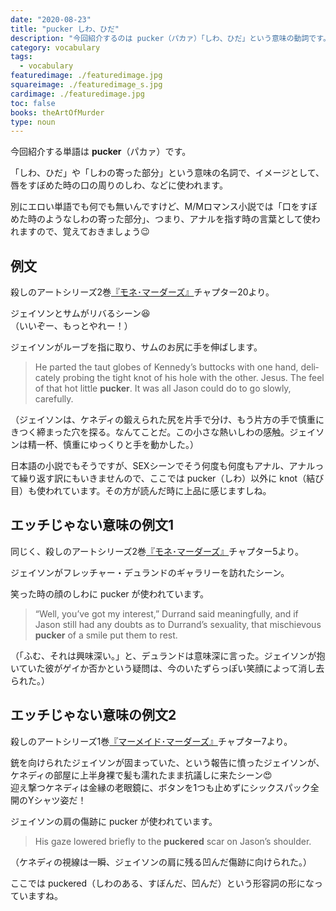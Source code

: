 ```yaml
---
date: "2020-08-23"
title: "pucker しわ、ひだ"
description: "今回紹介するのは pucker（パカァ）「しわ、ひだ」という意味の動詞です。例文は、殺しのアートシリーズ2巻『モネ･マーダーズ』より"
category: vocabulary
tags:
  - vocabulary
featuredimage: ./featuredimage.jpg
squareimage: ./featuredimage_s.jpg
cardimage: ./featuredimage.jpg
toc: false
books: theArtOfMurder
type: noun
---
```



今回紹介する単語は __pucker__（パカァ）です。

「しわ、ひだ」や「しわの寄った部分」という意味の名詞で、イメージとして、唇をすぼめた時の口の周りのしわ、などに使われます。

別にエロい単語でも何でも無いんですけど、M/Mロマンス小説では「口をすぼめた時のようなしわの寄った部分」、つまり、アナルを指す時の言葉として使われますので、覚えておきましょう😉

<VocabularySeriesAnal current="pucker" />

## 例文

殺しのアートシリーズ2巻[『モネ･マーダーズ』](/mm-romance/the-monet-murders/)チャプター20より。

ジェイソンとサムがリバるシーン😆  
（いいぞー、もっとやれー！）

ジェイソンがルーブを指に取り、サムのお尻に手を伸ばします。

<Blockquote book srcBook="monetMurders" lang="en" chapter="20">
He parted the taut globes of Kennedy’s buttocks with one hand, delicately probing the tight knot of his hole with the other. Jesus. The feel of that hot little <strong>pucker</strong>. It was all Jason could do to go slowly, carefully.
</Blockquote>

<p className="translation">（ジェイソンは、ケネディの鍛えられた尻を片手で分け、もう片方の手で慎重にきつく締まった穴を探る。なんてことだ。この小さな熱いしわの感触。ジェイソンは精一杯、慎重にゆっくりと手を動かした。）</p>

日本語の小説でもそうですが、SEXシーンでそう何度も何度もアナル、アナルって繰り返す訳にもいきませんので、ここでは pucker（しわ）以外に knot（結び目）も使われています。その方が読んだ時に上品に感じますしね。

## エッチじゃない意味の例文1

同じく、殺しのアートシリーズ2巻[『モネ･マーダーズ』](/mm-romance/the-monet-murders/)チャプター5より。

ジェイソンがフレッチャー・デュランドのギャラリーを訪れたシーン。

笑った時の顔のしわに pucker が使われています。

<Blockquote book srcBook="monetMurders" lang="en" chapter="5">
“Well, you’ve got my interest,” Durrand said meaningfully, and if Jason still had any doubts as to Durrand’s sexuality, that mischievous <strong>pucker</strong> of a smile put them to rest.
</Blockquote>

<p className="translation">（「ふむ、それは興味深い。」と、デュランドは意味深に言った。ジェイソンが抱いていた彼がゲイか否かという疑問は、今のいたずらっぽい笑顔によって消し去られた。）</p>

## エッチじゃない意味の例文2

殺しのアートシリーズ1巻[『マーメイド･マーダーズ』](/mm-romance/the-mermaid-murders/)チャプター7より。

銃を向けられたジェイソンが固まっていた、という報告に憤ったジェイソンが、ケネディの部屋に上半身裸で髪も濡れたまま抗議しに来たシーン😍  
迎え撃つケネディは金縁の老眼鏡に、ボタンを1つも止めずにシックスパック全開のYシャツ姿だ！

ジェイソンの肩の傷跡に pucker が使われています。

<Blockquote book srcBook="mermaidMurders" lang="en" chapter="7">
His gaze lowered briefly to the <strong>puckered</strong> scar on Jason’s shoulder.
</Blockquote>

<p className="translation">（ケネディの視線は一瞬、ジェイソンの肩に残る凹んだ傷跡に向けられた。）</p>

ここでは puckered（しわのある、すぼんだ、凹んだ）という形容詞の形になっていますね。

<VocabularyFooter book="monetMurders" />
